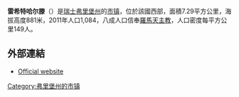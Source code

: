 {{地图误译/用户误译|issue=雷赫塔尔滕}} 
{{noteTA|G1=瑞士地名}}
{{Infobox Switzerland municipality}}
'''雷希特哈尔滕'''（{{lang-de|Rechthalten}}）是[[瑞士|瑞士]][[弗里堡州|弗里堡州]]的[[市镇_(瑞士)|市镇]]，位於該國西部，面積7.29平方公里，海拔高度881米，2011年人口1,084，八成人口信奉[[羅馬天主教|羅馬天主教]]，人口密度每平方公里149人。

==外部連結==
* [http://www.rechthalten.ch Official website] {{Wayback|url=http://www.rechthalten.ch/ |date=20071010084636 }} {{de icon}}

{{Switzerland-geo-stub}}
[[Category:弗里堡州的市镇|Category:弗里堡州的市镇]]